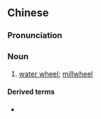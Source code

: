 {{also|水轮}}
==Chinese==
{{zh-forms|s=水轮}}

===Pronunciation===
{{zh-pron
|m=shuǐlún
|cat=n
}}

===Noun===
{{zh-noun}}

# [[water wheel]]; [[millwheel]]

====Derived terms====
* {{zh-l|水輪機}}